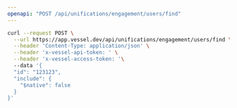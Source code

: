 ```yaml
---
openapi: "POST /api/unifications/engagement/users/find"
---
```


<RequestExample>

```bash Request
curl --request POST \
  --url https://app.vessel.dev/api/unifications/engagement/users/find \
  --header 'Content-Type: application/json' \
  --header 'x-vessel-api-token: ' \
  --header 'x-vessel-access-token: '\ 
  --data '{
  "id": "123123",
  "include": {
    "$native": false
  }
}'
```

</RequestExample>


      